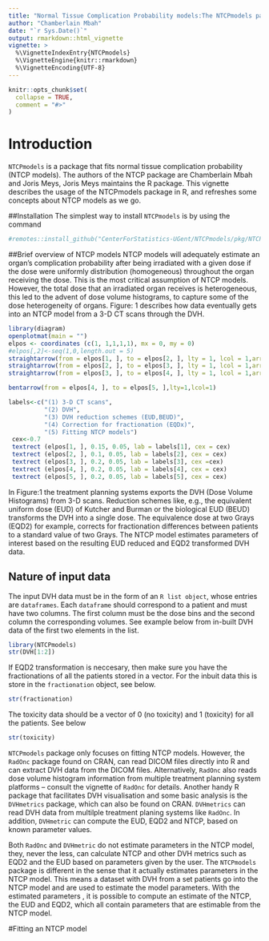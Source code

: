 ```yaml
---
title: "Normal Tissue Complication Probability models:The NTCPmodels package"
author: "Chamberlain Mbah"
date: "`r Sys.Date()`"
output: rmarkdown::html_vignette
vignette: >
  %\VignetteIndexEntry{NTCPmodels}
  %\VignetteEngine{knitr::rmarkdown}
  %\VignetteEncoding{UTF-8}
---
```


```r
knitr::opts_chunk$set(
  collapse = TRUE,
  comment = "#>"
)
```
# Introduction  <a name="introduction"></a>
`NTCPmodels` is a package that fits normal tissue complication probability (NTCP models). The authors of the NTCP package are Chamberlain Mbah and Joris Meys, Joris Meys maintains the R package.  This vignette describes the usage of the NTCPmodels package in R, and refreshes some concepts about NTCP models as we go.

##Installation
The simplest way to install `NTCPmodels` is by using the command
```r
#remotes::install_github("CenterForStatistics-UGent/NTCPmodels/pkg/NTCPmodels@devel")
```

##Brief overview of NTCP models
NTCP models will adequately estimate an organ's complication probability after being irradiated with a given dose if the dose were uniformly distribution (homogeneous) throughout the organ receiving the dose. This is the most critical assumption of NTCP models. However, the total dose that an irradiated organ receives is heterogeneous, this led to the advent of dose volume histograms, to capture some of the dose heterogeneity of organs. Figure: 1 describes how data eventually gets into an NTCP model from a 3-D CT scans through the DVH. 

```r
library(diagram)
openplotmat(main = "")
elpos <- coordinates (c(1, 1,1,1,1), mx = 0, my = 0)
#elpos[,2]<-seq(1,0,length.out = 5)
straightarrow(from = elpos[1, ], to = elpos[2, ], lty = 1, lcol = 1,arr.pos = 0.6)
straightarrow(from = elpos[2, ], to = elpos[3, ], lty = 1, lcol = 1,arr.pos = 0.6)
straightarrow(from = elpos[3, ], to = elpos[4, ], lty = 1, lcol = 1,arr.pos = 0.6)

bentarrow(from = elpos[4, ], to = elpos[5, ],lty=1,lcol=1)

labels<-c("(1) 3-D CT scans",
          "(2) DVH", 
          "(3) DVH reduction schemes (EUD,BEUD)",
          "(4) Correction for fractionation (EQDx)",
          "(5) Fitting NTCP models")
 cex<-0.7
 textrect (elpos[1, ], 0.15, 0.05, lab = labels[1], cex = cex)
 textrect (elpos[2, ], 0.1, 0.05, lab = labels[2], cex = cex)
 textrect (elpos[3, ], 0.2, 0.05, lab = labels[3], cex =cex)
 textrect (elpos[4, ], 0.2, 0.05, lab = labels[4], cex = cex)
 textrect (elpos[5, ], 0.2, 0.05, lab = labels[5], cex = cex)
```

In Figure:1 the treatment planning systems exports the DVH (Dose Volume Histograms) from 3-D scans. Reduction schemes like, e.g., the equivalent uniform dose (EUD) of Kutcher and Burman or the biological EUD (BEUD) transforms the DVH into a single dose. The equivalence dose at two Grays (EQD2) for example, corrects for fractionation differences between patients to a standard value of two Grays. The NTCP model estimates parameters of interest based on the resulting EUD reduced and  EQD2 transformed DVH data.    

## Nature of input data 
The input DVH data must be in the form of an `R list object`, whose entries are `dataframes`. Each `dataframe` should correspond to a patient and must have two columns. The first column must be the dose bins and the second column the  corresponding volumes. See example below from  in-built DVH data of the first two elements in the list. 

```r
library(NTCPmodels)
str(DVH[1:2])
```
If EQD2 transformation is neccesary, then make sure you have the fractionations of all the patients stored in a vector. For the inbuit data this is store in the `fractionation` object, see below.
```r
str(fractionation)

```
The toxicity data should be a vector of 0 (no toxicity) and 1 (toxicity) for all the patients. See below
```r
str(toxicity)
```


`NTCPmodels` package only focuses on fitting NTCP models. However, the `RadOnc` package found  on CRAN, can read DICOM files directly into R and can extract DVH data from the DICOM files. Alternatively, `RadOnc`  also reads  dose volume histogram information from multiple treatment planning system platforms -- consult the vignette of `RadOnc` for details.  Another handy R package that facilitates DVH visualisation and some basic analysis is the `DVHmetrics` package, which can also be found on CRAN. `DVHmetrics` can  read DVH data from multilple treatment planing systems like `RadOnc`. In addition, `DVHmetric` can compute the EUD, EQD2 and NTCP, based on known parameter values.

Both `RadOnc` and `DVHmetric` do not estimate parameters in the NTCP model,  they, never the less, can calculate NTCP and other DVH metrics such as EQD2 and the EUD based on parameters given by the user. The `NTCPmodels`  package is different in the sense that it actually estimates parameters in the  NTCP model. This means a dataset  with DVH  from a set patients go into the NTCP model and are used to estimate the model parameters. With the  estimated parameters , it is possible  to compute an  estimate of the NTCP, the EUD and EQD2, which all contain parameters that are estimable from the  NTCP model. 

#Fitting an NTCP model
